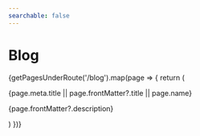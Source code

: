 ```yaml
---
searchable: false
---
```


# Blog


{getPagesUnderRoute('/blog').map(page => {
return (

<div key={page.route}>
  <Link href={page.route}>
    {page.meta.title || page.frontMatter?.title || page.name}
  </Link>
  <p>{page.frontMatter?.description}</p>
</div>
) })}
